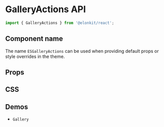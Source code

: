 
<Meta title="Components API/GalleryActions" />

# GalleryActions API

```js
import { GalleryActions } from '@elonkit/react';
```

## Component name

The name `ESGalleryActions` can be used when providing default props or style overrides in the theme.

## Props

<TableInterface name="GalleryActionsProps" variant="props" />

## CSS

<TableInterface name="GalleryActionsClasses" variant="css" />

## Demos

<ul>
  <li>
    <LinkTo kind="components-Gallery" story="demo">
      <code>Gallery</code>
    </LinkTo>
  </li>
</ul>
